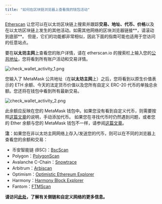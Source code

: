 ```yaml
---
title: "如何在区块链浏览器上查看我的钱包活动"
---
```


[Etherscan](https://etherscan.io/) 让您可以在以太坊区块链上搜索并跟踪**交易、地址、代币、价格**以及在以太坊区块链上发生的其他活动。如需其他网络的区块浏览器链接**，请滚动到底部**。 但是，它们的功能都非常相似，因此下面的指南可能也适用于您访问的任意站点。

要在**以太坊主网**上查看您的账户详情，请在 etherscan.io 的搜索栏上输入您的[公共地址](/managing-my-wallet/accounts-and-addresses/how-to-view-your-account-details-and-public-address)，您将看到所有账户活动和交易详情。

<div class="center-container">
  <div class="img-large">
    <img
      src={
        require("../../../../../img/managing-my-wallet/how-to-check-my-wallet-activity-on-the-blockchain-explorer/check_wallet_activity_1.png")
          .default
      }
      alt="check_wallet_activity_1.png"
    />
  </div>
</div>

您输入了 MetaMask 公共地址（在**以太坊主网**上）之后，您将看到以原生价值表示的 ETH 余额、今天的法定货币价值以及您所有自定义 ERC-20 代币的单独总余额。您还将在钱包中看到所有最新交易。

<div class="center-container">
  <div class="img-large">
    <img
      src={
        require("../../../../../img/managing-my-wallet/how-to-check-my-wallet-activity-on-the-blockchain-explorer/check_wallet_activity_2.png")
          .default
      }
      alt="check_wallet_activity_2.png"
    />
  </div>
</div>

此余额应反映在您的 MetaMask 钱包中。如果您没有看到自定义代币，则需要按照[这篇文章](/managing-my-tokens/custom-tokens/how-to-display-tokens-in-metamask)的说明，手动添加代币。 如果您在寻找代币时仍然遇到问题，或者您的 Ether 余额与您的 MetaMask 钱包不一样，请参阅[这篇文章](/troubleshooting/what-to-do-when-your-balance-of-tokens-is-incorrect)。

**注**：如果您在非以太坊主网网络上存入/发送您的代币，则可以在不同的浏览器上查看您的余额和交易：

- 币安智能链 (BSC)：[BscScan](https://bscscan.com/)
- Polygon：[PolygonScan](https://polygonscan.com/)
- Avalanche C-Chain：[Snowtrace](https://snowtrace.io/)
- Arbitrum：[Arbiscan](https://arbiscan.io/)
- Optimism：[Optimistic Ethereum Explorer](https://optimistic.etherscan.io/)
- Harmony：[Harmony Block Explorer](https://explorer.harmony.one/)
- Fantom：[FTMScan](https://ftmscan.com/)

**请访问[此处](/networks-and-sidechains/managing-networks/user-guide-custom-networks-and-sidechains)，了解有关侧链和自定义网络的更多信息。**
